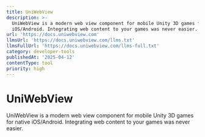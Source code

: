 ```yaml
---
title: UniWebView
description: >-
  UniWebView is a modern web view component for mobile Unity 3D games for native
  iOS/Android. Integrating web content to your games was never easier.
url: 'https://docs.uniwebview.com'
llmsUrl: 'https://docs.uniwebview.com/llms.txt'
llmsFullUrl: 'https://docs.uniwebview.com/llms-full.txt'
category: developer-tools
publishedAt: '2025-04-12'
contentType: tool
priority: high
---
```


# UniWebView

UniWebView is a modern web view component for mobile Unity 3D games for native iOS/Android. Integrating web content to your games was never easier.
